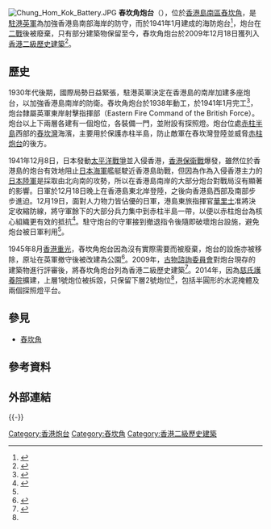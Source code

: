 [[File:Chung_Hom_Kok_Battery.JPG|thumb]]
'''舂坎角炮台'''（{{lang-en|Chung Hom Kok Battery}}），位於[[香港島|香港島]][[南區_(香港)|南區]][[舂坎角|舂坎角]]，是[[駐港英軍|駐港英軍]]為加強香港島南部海岸的防守，而於1941年1月建成的海防炮台<ref name="aab-409">{{cite web |title= Chung Hom Kok Battery |url=https://www.aab.gov.hk/historicbuilding/cn/409_Appraisal_Chin.pdf |website=www.aab.gov.hk |publisher=Antiquities Advisory Board |accessdate=2020-12-15}}</ref>，炮台在[[二戰|二戰]]後被廢棄，只有部分建築物保留至今，舂坎角炮台於2009年12月18日獲列入[[香港二級歷史建築|香港二級歷史建築]]<ref name="Assessment Results Dec 2020">{{cite web |title=List of the 1,444 Historic Buildings with Assessment Results (as at December 2020) - Number 409 |url=https://www.aab.gov.hk/form/AAB-SM-chi.pdf |website=www.aab.gov.hk |publisher=Antiquities Advisory Board |accessdate=2020-12-15}}</ref>。

== 歷史 ==
1930年代後期，國際局勢日益緊張，駐港英軍決定在香港島的南岸加建多座炮台，以加強香港島南岸的防衛。舂坎角炮台於1938年動工，於1941年1月完工<ref name="Gwulo-CHKB">{{cite web |title=Chung Am Kok Battery, Chung Hom Kok |url=https://gwulo.com/node/10999#15/22.4763/114.7555/Map_by_ESRI-Markers/100 |publisher=Gwulo: Old Hong Kong |accessdate=2020-12-21}}</ref>，炮台隸屬英軍東岸射擊指揮部（Eastern Fire Command of the British Force）。炮台以上下兩層各建有一個炮位，各裝備一門{{tsl|en|BL_6-inch_Mk_VII_naval_gun|6吋後裝海防炮}}，並附設有探照燈。炮台位處[[赤柱半島|赤柱半島]]西部的[[舂坎灣|舂坎灣]]海濱，主要用於保護赤柱半島，防止敵軍在舂坎灣登陸並威脅[[赤柱炮台|赤柱炮台]]的後方。

1941年12月8日，日本發動[[太平洋戰爭|太平洋戰爭]]並入侵香港，[[香港保衛戰|香港保衛戰]]爆發，雖然位於香港島的炮台有效地阻止[[日本海軍|日本海軍]]艦艇駛近香港島助戰，但因為作為入侵香港主力的[[日本陸軍|日本陸軍]]是採取由北向南的攻勢，所以在香港島南岸的大部分炮台對戰局沒有顯著的影響。日軍於12月18日晚上在香港島東北岸登陸，之後向香港島西部及南部步步進迫。12月19日，面對人力物力皆佔優的日軍，港島東旅指揮官[[華里士|華里士]]准將決定收縮防線，將守軍餘下的大部分兵力集中到赤柱半島一帶，以便以赤柱炮台為核心組織更有效的抵抗<ref name="b9789888254347-248-252">{{cite book |author1=鄺智文 |coauthors=蔡耀倫 |title=孤獨前哨──太平洋戰爭中的香港戰役 |date=2013-09 |publisher=天地圖書 |location=香港 |isbn=9789888254347 |pages=248-252}}</ref>。駐守炮台的守軍接到撤退指令後隨即破壞炮台設施，避免炮台被日軍利用<ref name="aab-409"/>。

1945年8月[[香港重光|香港重光]]，舂坎角炮台因為沒有實際需要而被廢棄，炮台的設施亦被移除，原址在英軍撤守後被改建為公園<ref>{{cite web |title=舂坎山 |url=https://www.oasistrek.com/chung_hom_shan.php |website=www.oasistrek.com |accessdate=2020-12-21}}</ref>。2009年，[[古物諮詢委員會|古物諮詢委員會]]對炮台現存的建築物進行評審後，將舂坎角炮台列為香港二級歷史建築<ref name="Southern District Military Relics">{{cite web |title=Conserve the Military Relics of the Second World War in the Southern District |url=https://www.districtcouncils.gov.hk/south/doc/2020_2023/en/dc_meetings_doc/17628/S_2020_41_EN_Annex_2.pdf |website=www.districtcouncils.gov.hk |accessdate=2020-12-15}}</ref>。2014年，因為[[慈氏護養院|慈氏護養院]]擴建，上層1號炮位被拆毀，只保留下層2號炮位<ref name="Gwulo-CHKB"/>，包括半圓形的水泥掩體及兩個探照燈平台。

== 參見 ==
*[[舂坎角|舂坎角]]

== 參考資料 ==
{{Reflist|2}}

== 外部連結 ==
{{Commonscat-inline|Chung Hom Kok Battery|舂坎角炮台}}

{{-}}
{{香港二級歷史建築}}

[[Category:香港炮台|Category:香港炮台]]
[[Category:舂坎角|Category:舂坎角]]
[[Category:香港二級歷史建築|Category:香港二級歷史建築]]